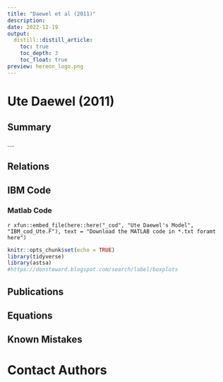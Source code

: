```yaml
---
title: "Daewel et al (2011)"
description:
date: 2022-12-19
output:
  distill::distill_article:
    toc: true
    toc_depth: 3
    toc_float: true
preview: hereon_logo.png
---
```



# Ute Daewel (2011) 

## Summary
....


## Relations


## IBM Code

### Matlab Code
<div class="contributor_org">
`r xfun::embed_file(here::here("_cod", "Ute Daewel's Model", "IBM_cod_Ute.F"), text = "Download the MATLAB code in *.txt foramt here")`
</div>

```r
knitr::opts_chunk$set(echo = TRUE)
library(tidyverse)
library(astsa)
#https://donsteward.blogspot.com/search/label/boxplots
```

## Publications

## Equations

## Known Mistakes


# Contact Authors

